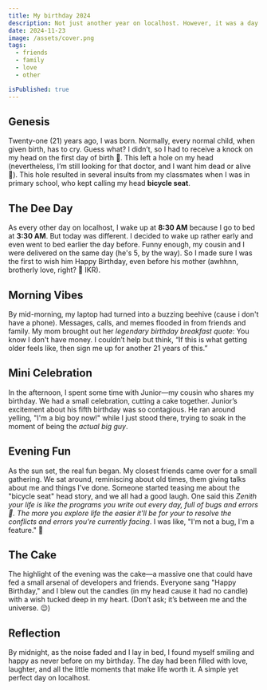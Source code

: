```yaml
---
title: My birthday 2024
description: Not just another year on localhost. However, it was a day filled with love, laughter, and all the little moments that make life worth it.
date: 2024-11-23
image: /assets/cover.png
tags:
  - friends
  - family
  - love
  - other

isPublished: true
---
```


## Genesis

Twenty-one (21) years ago, I was born. Normally, every normal child, when given birth, has to cry. Guess what? I didn’t, so I had to receive a knock on my head on the first day of birth 🤣. This left a hole on my head (nevertheless, I’m still looking for that doctor, and I want him dead or alive 🤣). This hole resulted in several insults from my classmates when I was in primary school, who kept calling my head **bicycle seat**.

## The Dee Day

As every other day on localhost, I wake up at **8:30 AM** because I go to bed at **3:30 AM**. But today was different. I decided to wake up rather early and even went to bed earlier the day before. Funny enough, my cousin and I were delivered on the same day (he's 5, by the way). So I made sure I was the first to wish him Happy Birthday, even before his mother (awhhnn, brotherly love, right? 🤣 IKR).

## Morning Vibes

By mid-morning, my laptop had turned into a buzzing beehive (cause i don't have a phone). Messages, calls, and memes flooded in from friends and family. My mom brought out her _legendary birthday breakfast quote_: You know I don't have money. I couldn’t help but think, “If this is what getting older feels like, then sign me up for another 21 years of this.”

## Mini Celebration

In the afternoon, I spent some time with Junior—my cousin who shares my birthday. We had a small celebration, cutting a cake together. Junior’s excitement about his fifth birthday was so contagious. He ran around yelling, "I'm a big boy now!" while I just stood there, trying to soak in the moment of being the _actual big guy_.

## Evening Fun

As the sun set, the real fun began. My closest friends came over for a small gathering. We sat around, reminiscing about old times, them giving talks about me and things I've done. Someone started teasing me about the "bicycle seat" head story, and we all had a good laugh. One said this _Zenith your life is like the programs you write out every day, full of bugs and errors🤣. The more you explore life the easier it'll be for your to resolve the conflicts and errors you're currently facing_. I was like, "I'm not a bug, I'm a feature." 🤣

## The Cake

The highlight of the evening was the cake—a massive one that could have fed a small arsenal of developers and friends. Everyone sang "Happy Birthday," and I blew out the candles (in my head cause it had no candle) with a wish tucked deep in my heart. (Don’t ask; it’s between me and the universe. 😉)

## Reflection

By midnight, as the noise faded and I lay in bed, I found myself smiling and happy as never before on my birthday. The day had been filled with love, laughter, and all the little moments that make life worth it. A simple yet perfect day on localhost.
